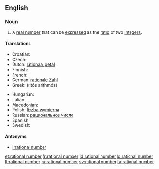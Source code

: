 ==English==

===Noun===
{{en-noun|sg=[[rational]] [[number]]}}

# {{mathematics}} A [[real number]] that can be [[express]]ed as the [[ratio]] of two [[integer]]s.

====Translations====
{{trans-top|quotient of integers}}
* Croatian: {{t-|hr|racionalni broj|m}}
* Czech: {{t-|cs|racionální číslo|n}}
* Dutch: [[rationaal getal]] {{n}}
* Finnish: {{t+|fi|rationaaliluku}}
* French: {{t+|fr|nombre rationnel|m}}
* German: [[rationale Zahl]] {{f}}
* Greek: {{t|el|ρητός αριθμός|m|sc=Grek}} (ritós arithmós)
{{trans-mid}}
* Hungarian: {{t-|hu|racionális szám}}
* Italian: {{t+|it|numero razionale|m}}
* [[Macedonian]]: {{t|mk|рационален број|m|tr=racionálen brój|sc=Cyrl}}
* Polish: [[liczba wymierna]] {{f}}
* Russian: [[рациональное число]] {{n}}
* Spanish: {{t+|es|número racional|m}}
* Swedish: {{t+|sv|rationellt tal}}
{{trans-bottom}}

====Antonyms====
* [[irrational number]]

[[et:rational number]]
[[fr:rational number]]
[[id:rational number]]
[[lo:rational number]]
[[lt:rational number]]
[[ru:rational number]]
[[sv:rational number]]
[[ta:rational number]]